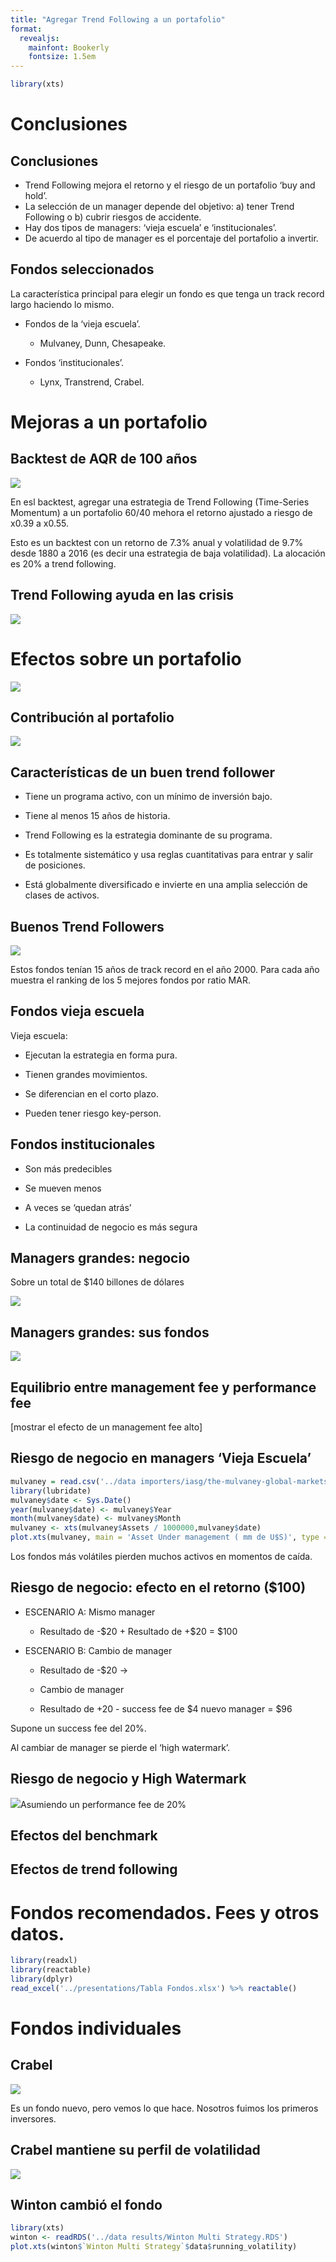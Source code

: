 ```yaml
---
title: "Agregar Trend Following a un portafolio"
format:
  revealjs:
    mainfont: Bookerly
    fontsize: 1.5em
---
```


```r
library(xts)
```

# Conclusiones

## Conclusiones

-   Trend Following mejora el retorno y el riesgo de un portafolio 'buy and hold'.
-   La selección de un manager depende del objetivo: a) tener Trend Following o b) cubrir riesgos de accidente.
-   Hay dos tipos de managers: 'vieja escuela' e 'institucionales'.
-   De acuerdo al tipo de manager es el porcentaje del portafolio a invertir.

## Fondos seleccionados

La característica principal para elegir un fondo es que tenga un track record largo haciendo lo mismo.

-   Fondos de la 'vieja escuela'.

    -   Mulvaney, Dunn, Chesapeake.

-   Fondos 'institucionales'.

    -   Lynx, Transtrend, Crabel.

# Mejoras a un portafolio

## Backtest de AQR de 100 años

![](images/aqr%20trend%20following%20century%20backtest.png)

En esl backtest, agregar una estrategia de Trend Following (Time-Series Momentum) a un portafolio 60/40 mehora el retorno ajustado a riesgo de x0.39 a x0.55.

Esto es un backtest con un retorno de 7.3% anual y volatilidad de 9.7% desde 1880 a 2016 (es decir una estrategia de baja volatilidad). La alocación es 20% a trend following.

## Trend Following ayuda en las crisis

![](images/trend%20following%20ayuda%20en%20las%20crisis.png)

# Efectos sobre un portafolio

![](images/agregando%20trend%20following%20a%20benchmark.png)

## Contribución al portafolio

![](images/contribucio%CC%81n%20al%20benchmark.png)

## Características de un buen trend follower

-   Tiene un programa activo, con un mínimo de inversión bajo.

-   Tiene al menos 15 años de historia.

-   Trend Following es la estrategia dominante de su programa.

-   Es totalmente sistemático y usa reglas cuantitativas para entrar y salir de posiciones.

-   Está globalmente diversificado e invierte en una amplia selección de clases de activos.

## Buenos Trend Followers

![](images/top%20funds%20by%20mar%2015%20years.png)

Estos fondos tenían 15 años de track record en el año 2000. Para cada año muestra el ranking de los 5 mejores fondos por ratio MAR.

## Fondos vieja escuela

Vieja escuela:

-   Ejecutan la estrategia en forma pura.

-   Tienen grandes movimientos.

-   Se diferencian en el corto plazo.

-   Pueden tener riesgo key-person.

## Fondos institucionales

-   Son más predecibles

-   Se mueven menos

-   A veces se 'quedan atrás'

-   La continuidad de negocio es más segura

## Managers grandes: negocio

Sobre un total de \$140 billones de dólares

![](images/managers%20grandes.png)

## Managers grandes: sus fondos

![](images/big%20managers.png)

## Equilibrio entre management fee y performance fee

\[mostrar el efecto de un management fee alto\]

## Riesgo de negocio en managers 'Vieja Escuela'

```r
mulvaney = read.csv('../data importers/iasg/the-mulvaney-global-markets-fund-performance.csv')
library(lubridate)
mulvaney$date <- Sys.Date()
year(mulvaney$date) <- mulvaney$Year
month(mulvaney$date) <- mulvaney$Month
mulvaney <- xts(mulvaney$Assets / 1000000,mulvaney$date)
plot.xts(mulvaney, main = 'Asset Under management ( mm de U$S)', type = 'h')
```

Los fondos más volátiles pierden muchos activos en momentos de caída.

## Riesgo de negocio: efecto en el retorno (\$100)

-   ESCENARIO A: Mismo manager

    -   Resultado de -\$20 + Resultado de +\$20 = \$100

-   ESCENARIO B: Cambio de manager

    -   Resultado de -\$20 -\>

    -   Cambio de manager

    -   Resultado de +20 - success fee de \$4 nuevo manager = \$96

Supone un success fee del 20%.

Al cambiar de manager se pierde el 'high watermark'.

## Riesgo de negocio y High Watermark

![](images/high%20watermark.png)Asumiendo un performance fee de 20%

## Efectos del benchmark

## Efectos de trend following

# Fondos recomendados. Fees y otros datos.

```r
library(readxl)
library(reactable)
library(dplyr)
read_excel('../presentations/Tabla Fondos.xlsx') %>% reactable()
```

# Fondos individuales

## Crabel

![](images/Crabel%20Advanced%20Trend.png)

Es un fondo nuevo, pero vemos lo que hace. Nosotros fuimos los primeros inversores.

## Crabel mantiene su perfil de volatilidad

![](images/Crabel%20Advanced%20Trend%20Volatility.png)

## Winton cambió el fondo

```r
library(xts)
winton <- readRDS('../data results/Winton Multi Strategy.RDS')
plot.xts(winton$`Winton Multi Strategy`$data$running_volatility)
```

## 
